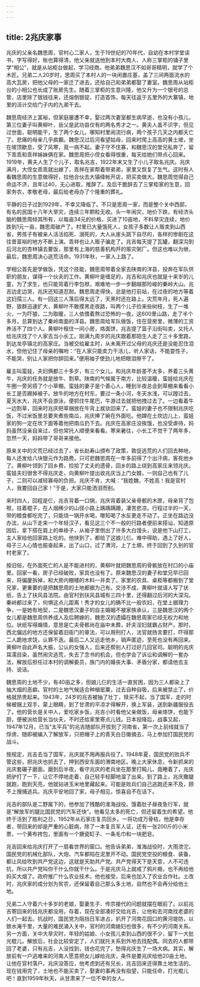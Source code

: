 ```yaml
---
---
---
```

title: 2兆庆家事
---




兆庆的父亲名魏思周，官村心二家人，生于19世纪的70年代，自幼在本村学堂读书，字写得好，账也算得清，他父亲就送他到本村大商人、人称三掌柜的铺子里学“相公”，就是从站柜台做起，学习经商。他弟弟魏思汉不如哥哥精明，就学了个木匠。兄弟二人20岁时，思周买了本村人的一块闲置庄基，盖了三间两面流水的高大瓦房，把他父母的一家迁了进去，还给自己和弟弟都娶了妻室。魏思周从站柜台的小相公也长成了账房先生。随着三掌柜的生意兴隆，他又升为一个银号的总管，店里除了银钱往来，还熔倒银锭、打造首饰，每天往返于五里外的大寨镇，地里的活计交给门子内的九弟干去。

魏思周经济上富裕，但家庭屡遭不幸，娶过两次妻室都生病早逝，也没有小孩儿，第三位妻子叫黄柳叶，岳父是武功县仅有的两名秀才之一。黄夫人虽不识字，但见过世面，聪明能干，生了两个女儿，哪知村里闹流行病，两个孩子几天之内都夭亡了。悲痛的母亲几乎疯癫。魏思汉过后河看望姑母，回来时爬上高高的黄土坡，坐在坡顶歇息，受了风寒，竟一病不起。妻子守不住寡，和魏思汉的堂兄私奔了，留下乖乖和乖祥姊妹俩在家。魏思周把小侄女看得很重，每天给她们带点心回来。1919年，黄夫人生了个儿子，取名兆吉，1922年末又生了小儿子取名兆庆。兆庆满月，大侄女乖乖就出嫁了，乖祥在家帮着带弟弟，家里又恢复了生气。这时有人看魏思周的生意做得好，拉他合伙去大镇绛帐开店，把买卖做大。魏思周觉得自己命运不济，且年过40，无心进取，推辞了。及后干脆辞去了三掌柜家的生意，回家务农，孝敬老母，最后给老母办了个隆重的葬礼。

平静的日子过到1929年，不幸又降临了。不只是思周一家，而是整个关中西部，有名的民国十八年大旱灾，连续三年颗粒无收。头一年闹灾，地价下跌，有经济头脑的魏思周倾其所有，以每亩34元的价格，买进了10亩地，不料旱灾连续，地价跌到1元一亩，魏思周破产了。村里已大量饿死人，女孩子多数让人贩卖到山西省，男孩子有被亲人活活掐死、溺死的，大人从崖头跳下自尽的，各样的惨剧在这往昔富裕的地方不断上演。乖祥也让人贩子骗走了。兆吉每天提了瓦罐，翻深沟到后河北的杏林镇去要饭，那里有上海的慈善机构开的赈灾粥厂。但这也难以为继，最后，魏思周决心逃荒活命。1931年秋，一家人上路了。

学相公首先是学做饭，凭这个技能，魏思周带着全家去陕南的洋县，投奔在军队供职的朋友，谋得一个伙夫的工作。黄柳叶是缠足的，兆吉和兆庆也就是十来岁的儿童，为了求生，也只能背着行李包袱，艰难地一步一步翻越那险峻的秦岭大山。兆吉边走边哭，兆庆还知道忍耐。魏思周走得快，总是他打前站，在过夜的地方等着这妇孺三人。有一回这三人落后得太远了，天黑时还在路上。灾荒年月，死人遍野，狼群迅速扩大，黄柳叶不敢摸黑走夜路，叫两个儿子捡来些树枝，生了一堆火，一为吓狼，二为取暖，三人依偎着熬过恐怖的一夜。这600里山路，走了半个多月，总算到达了秦岭南面的洋县。魏思周给军队做饭，住在营房里，微薄的工资养活不了四个人。黄柳叶租住一间小房，烙面饼，兆吉提了篮子沿街叫卖，又托人给兆庆找了个人家去当小长工。刚满九周岁的兆庆跟着那陌生人走了三十多里路，到达龙亭镇北的高家庄。当被交给雇主时，从未离开过父母的兆庆还是没能忍住泪水，但他记住了母亲的嘱咐：“在人家只能卖力干活儿，听人家话，不能耍性子，不能哭，别让人家把你辞回来。”便用袖子使劲儿地把眼泪擦干了。

雇主叫蛮娃，夫妇俩都三十多岁，有三个女儿，和兆庆年龄差不太多，养着三头黄牛，兆庆的任务就是放牛、割草。陕南的气候属于南方，比较温暖，蛮娃给兆庆在牛圈一旁另搭了个小草棚。蛮娃的妻子是个善心人，睡到半夜总会到草棚来看看小长工是否踢掉被子。放牛的地方在村东，要过一条小河，冬天水浅，可以蹚过去，夏天水大，兆庆不会游泳，便抓住牛尾巴，牛游过去就把他拽过去了。一边看着牛一边割草，回来时兆庆把草捆放在牛背上就驮回来了。蛮娃的妻子也不限制兆庆吃饭，不过米饭里总要夹煮些南瓜，兆庆捧了碗在外面吃。他蹲在土坎边儿上，蛮娃家的狗一定在坎下面等着他把南瓜扔下去。兆庆在高家庄没挨饿，也没受虐待，妈妈虽然没亲自来过，但也常托人顺便来看看。寒来暑往，小长工不觉干了两年多，忽然一天，妈妈带了哥哥来接他。

原来关中的灾荒已经过去了，省长赵寿山颁布了政策，敦促逃荒的人们回去种地，每人还发给八块银元作为路费。只可悲魏思周在一年多前得了个出汗病，客死他乡了。黄柳叶领到了回乡费，捡拾了丈夫的遗骨，回乡的路上绕到高家庄来领兆庆。蛮娃夫妇很舍不得兆庆走，向黄柳叶提出收兆庆当上门女婿，一则自己也有了儿子，二则可以减轻寡母的负担。兆庆不肯，大喊：“我姓魏，不姓高！我是官村人，我要回自己家！”于是，大家只能洒泪而别。

来时四人，回程是仨，兆吉背着一口锅，兆庆背着装父亲骨骸的木匣，母亲背了包袱，拄着棍子，在人烟稀少的山径小路上踽踽蹒跚，凄苦悲凉。行程过半的一天，带的粮食都吃完了，只能烧一锅开水喝，哪知喝了水反更走不动了。正坐在路边没办法，从山下走来一个年轻汉子，看见这三个不一般的行路者便前来搭讪，知道原因后，拿下搭在肩上的单褂子，从袖子里倒出了许多大白馒头，说是他下山打工，主人家给他回家路上吃的。他快到了，都给了这娘儿仨。难中得助，遇上了好人，母子三人心情也振奋起来，出了山口，过了渭河，上了土塬，终于回到了久别的官村老家了。

按旧俗，在外面死亡的人是不能进村的，黄柳叶就把魏思周的骨骸放在村口的小庙里。回家一看，房子已经破败，家具也没有了。原来魏思汉的妻子和堂兄早已回来，将偏厦拆掉，和大房内棚楼的木料一并卖了。家里的农具、桌柜等都搬到了堂兄家，更重要的是把魏思周的土地都据为己有。交涉不成，黄柳叶就请人写了状纸，告上了扶风县法院。由官村到扶风县城有三四十里，还得翻过后河的大深沟。秦岭都过来了，何惧这点儿距离！秀才的女儿的确不比一般农妇，在堂上据理力争，一是她有地契，二是魏思汉妻子的自主婚姻不被家族承认，三是魏思汉的两个女儿都是魏思周供养成人及后聘嫁的，魏思汉的遗孀在魏思周家已经无权力和地位。状纸写得煽情，意思是亡夫骨骸尚在庙中未葬，奸夫淫妇就霸占财产。那时，西北偏远的地方还保留着旧衙门的章法，可以用刑打人，法官就扬言要打，吓得那二人跪地求饶，认罪不迭。最后二人又远走他乡，销声匿迹，至死也没有再回来。黄柳叶自此声名大振，公认的女强人，后来还帮别人打过好几回官司。聪明的兆庆耳濡目染，虽然闹灾逃荒，失去了念书的机会，但也学会了诉讼和调解的一套办法，解放后担任过本村的调解委员，族门内的婚丧大事、矛盾分家，都请他去主持、说话。

魏思周的土地不少，有40亩之多，但娘儿仨的生活一直贫困，因为三人都染上了抽大烟的恶癖。官村的土地气候适合种植罂粟，过去自种自吸，后来被禁止了，价格就昂贵起来。1943年，24岁的兆吉被抽了壮丁，赎买不起，当了国军，走的时候被捆上双手，蒙上眼睛，到了甘肃的平凉才得解开，换上军装，送到新疆服役去了。他的营长是关中人，爱吃家乡饭，兆吉小时看他父亲做饭，母亲烙饼，也能下厨，便被派给营长当伙夫，不时还给家里寄点儿钱。日本投降后，战事又起，1947年12月，已当“太平兵”的兆吉随部队开拔到了河南省，第一次上前线就当了俘虏，随即被编入了解放军，只把帽子上的青天白日徽摘去，马上参加打国民党的战斗。

按规定，兆吉去当了国军，兆庆就不用再服兵役了。1948年夏，国民党的败兵不管这些，把兆庆也抓去了，押到西安东面的渭南地区。晚上大家休息，令新抓来的兆庆套碾子磨面。磨到后半夜，看守兆庆的老兵坐在那里打盹儿，竟睡着了，兆庆把驴打了一下，让它不停地走着，自己轻手轻脚地溜了出来。到了路上，兆庆撒腿就跑，跑到天亮，他就钻进玉米地里藏起来。可能是败兵们自己逃跑还来不及，顾不上搜捕逃兵。兆庆平安地回了家，母子相见，惊喜自不在话下。

兆吉的部队是二野属下的，他参加了残酷的淮海战役。饿着肚子昼夜急行军，就是“解放军的腿比国民党的汽车还快”。他看见太多的死亡，但还留着生的希望。他终于活到了胜利之日，1952年从石家庄复员回乡。一将功成万骨枯，他是幸存者，带回来的却是严重的心脏病，除了一本复员军人证，还有一张200斤的小米票，一个黄布挎包，里面有一个搪瓷缸子、一条毛巾和一块肥皂。

兆吉回来给兆庆打开了一扇看世界的窗口。他告诉弟弟，淮海战役时，大雨滂沱，国民党的机械化部队，大炮、汽车都陷在泥里开不动。国民党空投的粮食、装备，都让风给吹到共产党这边，这就是天助共产党。共产党得天下是天意，人不可违抗，所以共产党叫你干什么你就干什么。于是兆庆马上就戒了鸦片瘾，也不再给他妈买大烟了。政府推广什么农业技术，他也接受，后来也加入了农业合作社。土改时，兆庆家的成分划为贫农，还保留着自己那么多土地，自然也不会再分给他土地。

兄弟二人守着六十多岁的老娘，娶妻生子、传宗接代的问题就摆在眼前了。以前兆吉寄回来的钱兆庆都没用，存着，现在全部凑好交给兆吉，让他和去河南找老婆的人们一起去。抗战时，国民党为阻挡日军进占，扒开了河南花园口的黄河堤防，以致水淹千里，大量的难民涌入关中，官村的河南媳妇也很多，有不少的河南关系。另一方面，关中大旱灾时，年轻的姑娘、小女孩儿卖到山西的很不少，留下一大批光棍儿。解放后，社会比较安定了，人们就托关系到外地去找配偶。同去的人都带回了老婆，只有兆吉，人没找到，钱也花完了，愁得兆庆生了一场大病。其实，解放前有一户逃难来的河南人愿意把女儿嫁给兆庆，条件是要兆庆给他20亩土地，让他在官村落户。兆庆没答应，他考虑到还有兄长，兆吉回来还得靠土地生活的。现在钱用完了，土地也不能买卖了，娶妻的事再没有指望，只能任命，打光棍儿吧！直到1959年秋天，从甘肃来了一位不幸的女人。